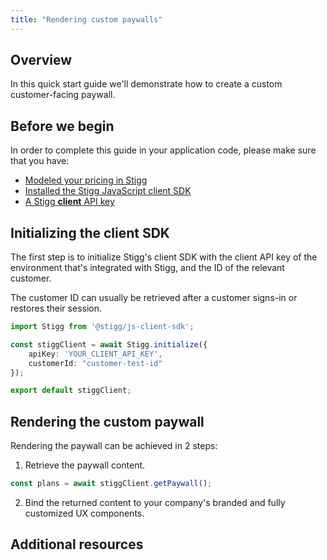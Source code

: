 ```yaml
---
title: "Rendering custom paywalls"
---
```


## Overview

In this quick start guide we'll demonstrate how to create a custom customer-facing paywall.

  
## Before we begin

In order to complete this guide in your application code, please make sure that you have:

* [Modeled your pricing in Stigg](/modeling-your-pricing)
* [Installed the Stigg JavaScript client SDK](/javascript-sdk#installing-the-sdk)
* [A Stigg **client** API key](/javascript-sdk#retrieving-the-client-api-key)
  
## Initializing the client SDK

The first step is to initialize Stigg's client SDK with the client API key of the environment that's integrated with Stigg, and the ID of the relevant customer.

The customer ID can usually be retrieved after a customer signs-in or restores their session.

```typescript TypeScript
import Stigg from '@stigg/js-client-sdk';

const stiggClient = await Stigg.initialize({ 
    apiKey: 'YOUR_CLIENT_API_KEY',
    customerId: "customer-test-id"
});

export default stiggClient; 
```

  
## Rendering the custom paywall

Rendering the paywall can be achieved in 2 steps:

1. Retrieve the paywall content.  

```typescript TypeScript  
const plans = await stiggClient.getPaywall();  
```
2. Bind the returned content to your company's branded and fully customized UX components.
  
## Additional resources

<Card title="Stigg's frontend integration" href="/frontend-integration" icon="square-code"></Card>
